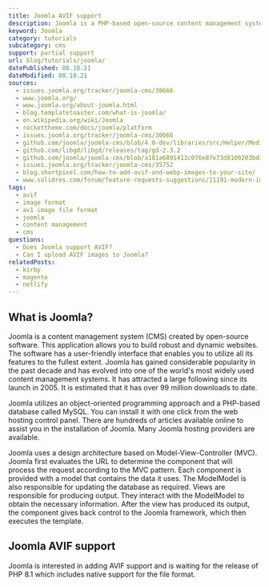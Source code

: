 ```yaml
---
title: Joomla AVIF support
description: Joomla is a PHP-based open-source content management system. Learn how to use AVIF images within Joomla.
keyword: Joomla
category: tutorials
subcategory: cms
support: partial support
url: blog/tutorials/joomla/
datePublished: 08.10.21
dateModified: 08.10.21
sources:
  - issues.joomla.org/tracker/joomla-cms/30666
  - www.joomla.org/
  - www.joomla.org/about-joomla.html
  - blog.templatetoaster.com/what-is-joomla/
  - en.wikipedia.org/wiki/Joomla
  - rockettheme.com/docs/joomla/platform
  - issues.joomla.org/tracker/joomla-cms/30666
  - github.com/joomla/joomla-cms/blob/4.0-dev/libraries/src/Helper/MediaHelper.php#L65
  - github.com/libgd/libgd/releases/tag/gd-2.3.2
  - github.com/joomla/joomla-cms/blob/a181a6891413c076e87e73d8100203bd37e4fdd2/administrator/components/com_media/config.xml#L80
  - issues.joomla.org/tracker/joomla-cms/35752
  - blog.shortpixel.com/how-to-add-avif-and-webp-images-to-your-site/
  - www.solidres.com/forum/feature-requests-suggestions/11191-modern-image-format-support-webp-and-avif
tags:
  - avif
  - image format
  - av1 image file format
  - joomla
  - content management
  - cms
questions:
  - Does Joomla support AVIF?
  - Can I upload AVIF images to Joomla?
relatedPosts:
  - kirby
  - magento
  - netlify
---
```


## What is Joomla?

Joomla is a content management system (CMS) created by open-source software. This application allows you to build robust and dynamic websites. The software has a user-friendly interface that enables you to utilize all its features to the fullest extent. Joomla has gained considerable popularity in the past decade and has evolved into one of the world's most widely used content management systems. It has attracted a large following since its launch in 2005. It is estimated that it has over 99 million downloads to date.

Joomla utilizes an object-oriented programming approach and a PHP-based database called MySQL. You can install it with one click from the web hosting control panel. There are hundreds of articles available online to assist you in the installation of Joomla. Many Joomla hosting providers are available.

Joomla uses a design architecture based on Model-View-Controller (MVC). Joomla first evaluates the URL to determine the component that will process the request according to the MVC pattern. Each component is provided with a model that contains the data it uses. The ModelModel is also responsible for updating the database as required. Views are responsible for producing output. They interact with the ModelModel to obtain the necessary information. After the view has produced its output, the component gives back control to the Joomla framework, which then executes the template.

## Joomla AVIF support

Joomla is interested in adding AVIF support and is waiting for the release of PHP 8.1 which includes native support for the file format.
